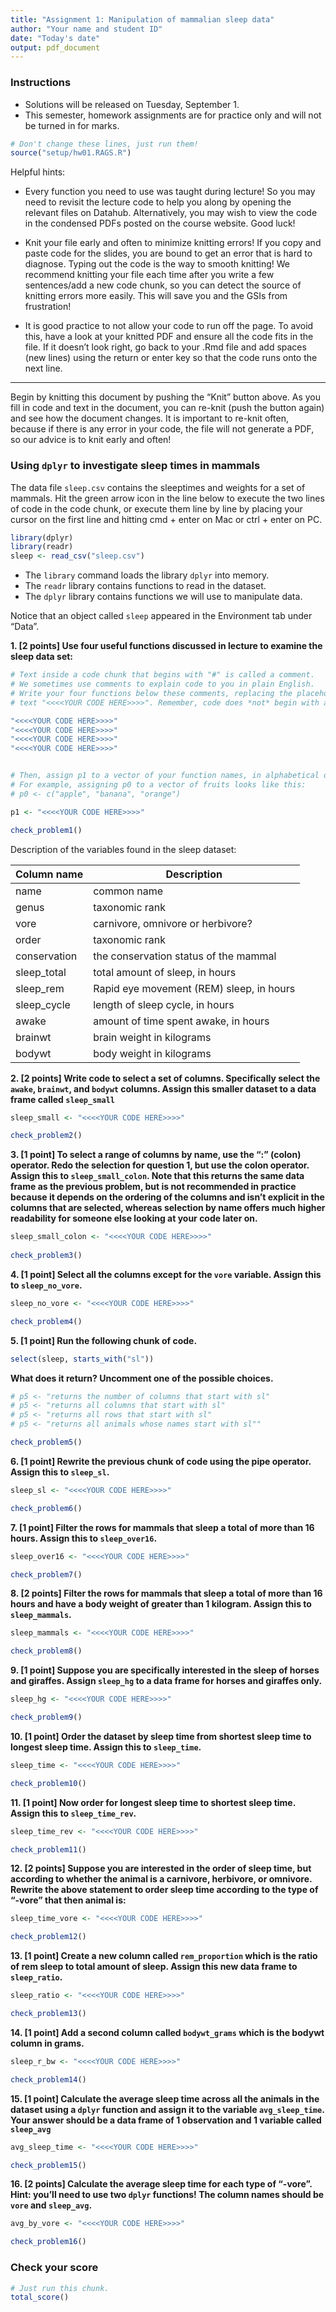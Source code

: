 ```yaml
---
title: "Assignment 1: Manipulation of mammalian sleep data"
author: "Your name and student ID"
date: "Today's date"
output: pdf_document
---
```


### Instructions 
* Solutions will be released on Tuesday, September 1.
* This semester, homework assignments are for practice only and will not be turned in for marks.

```r
# Don't change these lines, just run them!
source("setup/hw01.RAGS.R")
```

Helpful hints:

- Every function you need to use was taught during lecture! So you may need to 
revisit the lecture code to help you along by opening the relevant files on Datahub. 
Alternatively, you may wish to view the code in the condensed PDFs posted 
on the course website. Good luck!

- Knit your file early and often to minimize knitting errors! If you copy and 
paste code for the slides, you are bound to get an error that is hard to 
diagnose. Typing out the code is the way to smooth knitting! We recommend 
knitting your file each time after you write a few sentences/add a new code 
chunk, so you can detect the source of knitting errors more easily. This will 
save you and the GSIs from frustration! 

- It is good practice to not allow your code to run off the page. To
avoid this, have a look at your knitted PDF and ensure all the code fits in the 
file. 
If it doesn't look right, go back to your .Rmd file and add spaces (new lines) using 
the return or enter key so that the code runs onto the next line.

\newpage

--------------------------------------------------------------------------------

Begin by knitting this document by pushing the "Knit" button above. As you fill 
in code and text in the document, you can re-knit (push the button again) and 
see how the document changes. It is important to re-knit often, because if there
is any error in your code, the file will not generate a PDF, so our advice is to
knit early and often!

### Using `dplyr` to investigate sleep times in mammals

The data file `sleep.csv` contains the sleeptimes and weights for a set of mammals. 
Hit the green arrow icon in the line below to execute the two lines of code in 
the code chunk, or execute them line by line by placing your cursor on the first 
line and hitting cmd + enter on Mac or ctrl + enter on PC. 

```r
library(dplyr)
library(readr)
sleep <- read_csv("sleep.csv")
```

- The `library` command loads the library `dplyr` into memory. 
- The `readr` library contains functions to read in the dataset.
- The `dplyr` library contains functions we will use to manipulate data.

Notice that an object called `sleep` appeared in the Environment tab under "Data". 

\newpage

**1. [2 points] Use four useful functions discussed in lecture to examine the sleep data set:**

```r
# Text inside a code chunk that begins with "#" is called a comment. 
# We sometimes use comments to explain code to you in plain English.
# Write your four functions below these comments, replacing the placeholder
# text "<<<<YOUR CODE HERE>>>>". Remember, code does *not* begin with a "#"

"<<<<YOUR CODE HERE>>>>"
"<<<<YOUR CODE HERE>>>>"
"<<<<YOUR CODE HERE>>>>"
"<<<<YOUR CODE HERE>>>>"


# Then, assign p1 to a vector of your function names, in alphabetical order.
# For example, assigning p0 to a vector of fruits looks like this:
# p0 <- c("apple", "banana", "orange")

p1 <- "<<<<YOUR CODE HERE>>>>"

check_problem1()
```

\newpage

Description of the variables found in the sleep dataset:

| Column name	| Description |
|-------------|-------------|
|name	|common name|
|genus	|taxonomic rank|
|vore	|carnivore, omnivore or herbivore?|
|order	| taxonomic rank|
|conservation	|the conservation status of the mammal|
|sleep_total|	total amount of sleep, in hours|
|sleep_rem |	Rapid eye movement (REM) sleep, in hours |
|sleep_cycle|	length of sleep cycle, in hours|
|awake|	amount of time spent awake, in hours|
|brainwt|	brain weight in kilograms|
|bodywt|	body weight in kilograms|

**2. [2 points] Write code to select a set of columns. Specifically select the `awake`, `brainwt`, and `bodywt` columns. Assign this smaller dataset to a data frame called `sleep_small`**

```r
sleep_small <- "<<<<YOUR CODE HERE>>>>"

check_problem2()
```
\newpage

**3. [1 point] To select a range of columns by name, use the “:” (colon) operator. Redo the selection for question 1, but use the colon operator. Assign this to `sleep_small_colon`. Note that this returns the same data frame as the previous problem, but is not recommended in practice because it depends on the ordering of the columns and isn't explicit in the columns that are selected, whereas selection by name offers much higher readability for someone else looking at your code later on.**

```r
sleep_small_colon <- "<<<<YOUR CODE HERE>>>>"
  
check_problem3()
```
\newpage

**4. [1 point] Select all the columns except for the `vore` variable. Assign this to `sleep_no_vore`.**

```r
sleep_no_vore <- "<<<<YOUR CODE HERE>>>>"

check_problem4()
```
\newpage

**5. [1 point] Run the following chunk of code.**

```r
select(sleep, starts_with("sl"))
```

**What does it return? Uncomment one of the possible choices.**
```r
# p5 <- "returns the number of columns that start with sl"
# p5 <- "returns all columns that start with sl"
# p5 <- "returns all rows that start with sl"
# p5 <- "returns all animals whose names start with sl""

check_problem5()
```

\newpage

**6. [1 point] Rewrite the previous chunk of code using the pipe operator. Assign this to `sleep_sl`.**

```r
sleep_sl <- "<<<<YOUR CODE HERE>>>>"

check_problem6()
```
\newpage

**7. [1 point] Filter the rows for mammals that sleep a total of more than 16 hours. Assign this to `sleep_over16`.**

```r
sleep_over16 <- "<<<<YOUR CODE HERE>>>>"

check_problem7()
```
\newpage

**8. [2 points] Filter the rows for mammals that sleep a total of more than 16 hours and have a body weight of greater than 1 kilogram. Assign this to `sleep_mammals`.**

```r
sleep_mammals <- "<<<<YOUR CODE HERE>>>>"

check_problem8()
```
\newpage

**9. [1 point] Suppose you are specifically interested in the sleep of horses and giraffes. Assign `sleep_hg` to a data frame for horses and giraffes only. **

```r
sleep_hg <- "<<<<YOUR CODE HERE>>>>"

check_problem9()
```
\newpage

**10. [1 point] Order the dataset by sleep time from shortest sleep time to longest sleep time. Assign this to `sleep_time`.**

```r
sleep_time <- "<<<<YOUR CODE HERE>>>>"

check_problem10()
```
\newpage

**11. [1 point] Now order for longest sleep time to shortest sleep time. Assign this to `sleep_time_rev`.**

```r
sleep_time_rev <- "<<<<YOUR CODE HERE>>>>"

check_problem11()
```
\newpage

**12. [2 points] Suppose you are interested in the order of sleep time, but according to whether the animal is a carnivore, herbivore, or omnivore. Rewrite the above statement to order sleep time according to the type of "-vore" that then animal is:**

```r
sleep_time_vore <- "<<<<YOUR CODE HERE>>>>"

check_problem12()
```
\newpage

**13. [1 point] Create a new column called `rem_proportion` which is the ratio of rem sleep to total amount of sleep. Assign this new data frame to `sleep_ratio`.**

```r
sleep_ratio <- "<<<<YOUR CODE HERE>>>>"

check_problem13()
```
\newpage

**14. [1 point] Add a second column called `bodywt_grams` which is the bodywt column in grams.**

```r
sleep_r_bw <- "<<<<YOUR CODE HERE>>>>"

check_problem14()
```
\newpage

**15. [1 point] Calculate the average sleep time across all the animals in the dataset using a `dplyr` function and assign it to the variable `avg_sleep_time`. Your answer should be a data frame of 1 observation and 1 variable called `sleep_avg`**

```r
avg_sleep_time <- "<<<<YOUR CODE HERE>>>>"

check_problem15()
```
\newpage

**16. [2 points] Calculate the average sleep time for each type of "-vore". Hint: you'll need to use two `dplyr` functions! The column names should be `vore` and `sleep_avg`.**

```r
avg_by_vore <- "<<<<YOUR CODE HERE>>>>"

check_problem16()
```

\newpage

### Check your score
```r
# Just run this chunk.
total_score()
```

